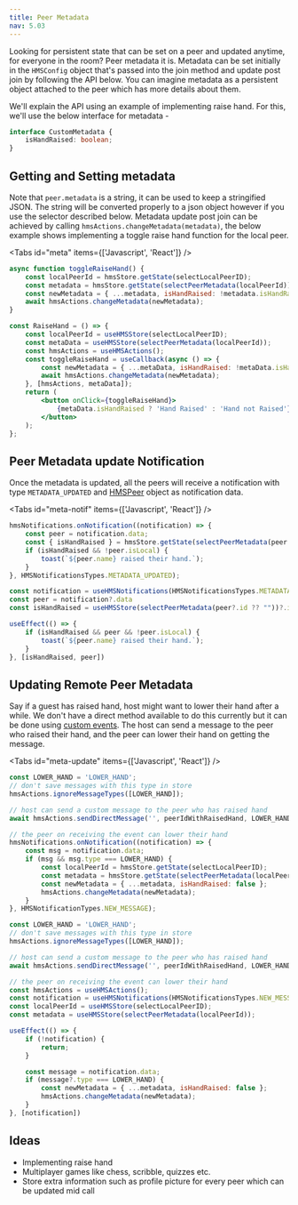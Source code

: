 ```yaml
---
title: Peer Metadata
nav: 5.03
---
```


Looking for persistent state that can be set on a peer and updated anytime, for everyone in the room? Peer metadata it is.
Metadata can be set initially in the `HMSConfig` object that's passed into the join method and update post join by
following the API below. You can imagine metadata as a persistent object attached to the peer which has more details about
them.

We'll explain the API using an example of implementing raise hand. For this, we'll use the below interface for metadata -

```ts
interface CustomMetadata {
    isHandRaised: boolean;
}
```

## Getting and Setting metadata

Note that `peer.metadata` is a string, it can be used to keep a stringified JSON. The string will be converted properly
to a json object however if you use the selector described below.
Metadata update post join can be achieved by calling `hmsActions.changeMetadata(metadata)`, the below example shows implementing a toggle raise
hand function for the local peer.

<Tabs id="meta" items={['Javascript', 'React']} />

<Tab id='meta-0'>

```js
async function toggleRaiseHand() {
    const localPeerId = hmsStore.getState(selectLocalPeerID);
    const metadata = hmsStore.getState(selectPeerMetadata(localPeerId));
    const newMetadata = { ...metadata, isHandRaised: !metadata.isHandRaised };
    await hmsActions.changeMetadata(newMetadata);
}
```

</Tab>

<Tab id='meta-1'>

```jsx
const RaiseHand = () => {
    const localPeerId = useHMSStore(selectLocalPeerID);
    const metaData = useHMSStore(selectPeerMetadata(localPeerId));
    const hmsActions = useHMSActions();
    const toggleRaiseHand = useCallback(async () => {
        const newMetadata = { ...metaData, isHandRaised: !metaData.isHandRaised };
        await hmsActions.changeMetadata(newMetadata);
    }, [hmsActions, metaData]);
    return (
        <button onClick={toggleRaiseHand}>
            {metaData.isHandRaised ? 'Hand Raised' : 'Hand not Raised'}
        </button>
    );
};
```

</Tab>

## Peer Metadata update Notification

Once the metadata is updated, all the peers will receive a notification
with type `METADATA_UPDATED` and [HMSPeer](../../../api-reference/javascript/v2/interfaces/HMSPeer)
object as notification data.

<Tabs id="meta-notif" items={['Javascript', 'React']} />

<Tab id='meta-notif-0'>

```js
hmsNotifications.onNotification((notification) => {
    const peer = notification.data;
    const { isHandRaised } = hmsStore.getState(selectPeerMetadata(peer.id));
    if (isHandRaised && !peer.isLocal) {
        toast(`${peer.name} raised their hand.`);
    }
}, HMSNotificationsTypes.METADATA_UPDATED);
```

</Tab>

<Tab id='meta-notif-1'>

```jsx
const notification = useHMSNotifications(HMSNotificationsTypes.METADATA_UPDATED)
const peer = notification?.data
const isHandRaised = useHMSStore(selectPeerMetadata(peer?.id ?? ""))?.isHandRaised

useEffect(() => {
    if (isHandRaised && peer && !peer.isLocal) {
        toast(`${peer.name} raised their hand.`);
    }
}, [isHandRaised, peer])
```

</Tab>

## Updating Remote Peer Metadata

Say if a guest has raised hand, host might want to lower their hand after a while. We
don't have a direct method available to do this currently but it can be done using
[custom events](../features/chat#custom-events). The host can send a message to the peer
who raised their hand, and the peer can lower their hand on getting the message.

<Tabs id="meta-update" items={['Javascript', 'React']} />

<Tab id='meta-update-0'>

```js
const LOWER_HAND = 'LOWER_HAND';
// don't save messages with this type in store
hmsActions.ignoreMessageTypes([LOWER_HAND]);

// host can send a custom message to the peer who has raised hand
await hmsActions.sendDirectMessage('', peerIdWithRaisedHand, LOWER_HAND);

// the peer on receiving the event can lower their hand
hmsNotifications.onNotification((notification) => {
    const msg = notification.data;
    if (msg && msg.type === LOWER_HAND) {
        const localPeerId = hmsStore.getState(selectLocalPeerID);
        const metadata = hmsStore.getState(selectPeerMetadata(localPeerId));
        const newMetadata = { ...metadata, isHandRaised: false };
        hmsActions.changeMetadata(newMetadata);
    }
}, HMSNotificationTypes.NEW_MESSAGE);
```

</Tab>

<Tab id='meta-update-1'>

```jsx
const LOWER_HAND = 'LOWER_HAND';
// don't save messages with this type in store
hmsActions.ignoreMessageTypes([LOWER_HAND]);

// host can send a custom message to the peer who has raised hand
await hmsActions.sendDirectMessage('', peerIdWithRaisedHand, LOWER_HAND);

// the peer on receiving the event can lower their hand
const hmsActions = useHMSActions();
const notification = useHMSNotifications(HMSNotificationsTypes.NEW_MESSAGE);
const localPeerId = useHMSStore(selectLocalPeerID);
const metadata = useHMSStore(selectPeerMetadata(localPeerId));

useEffect(() => {
    if (!notification) {
        return;
    }

    const message = notification.data;
    if (message?.type === LOWER_HAND) {
        const newMetadata = { ...metadata, isHandRaised: false };
        hmsActions.changeMetadata(newMetadata);
    }
}, [notification])
```

</Tab>

## Ideas

-   Implementing raise hand
-   Multiplayer games like chess, scribble, quizzes etc.
-   Store extra information such as profile picture for every peer which can be updated mid call
